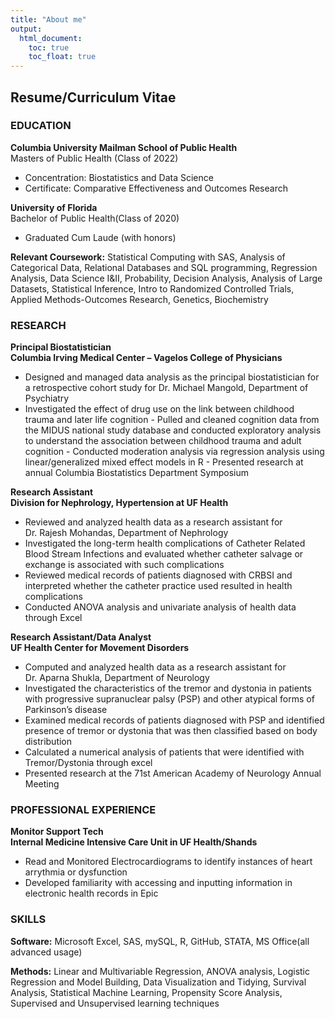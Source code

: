 ```yaml
---
title: "About me"
output: 
  html_document:
    toc: true
    toc_float: true
---
```


## Resume/Curriculum Vitae


### EDUCATION	
**Columbia University Mailman School of Public Health**                                                
Masters of Public Health (Class of 2022) 

- Concentration: Biostatistics and Data Science 
- Certificate: Comparative Effectiveness and Outcomes Research

**University of Florida**		                                 
Bachelor of Public Health(Class of 2020)

- Graduated Cum Laude (with honors)

**Relevant Coursework:** 
Statistical Computing with SAS, Analysis of Categorical Data, Relational Databases and SQL programming, Regression Analysis, Data Science I&II, Probability, Decision Analysis, Analysis of Large Datasets, Statistical Inference, Intro to Randomized Controlled Trials, Applied Methods-Outcomes Research, Genetics, Biochemistry

### RESEARCH			

**Principal Biostatistician**                                      
**Columbia Irving Medical Center – Vagelos College of Physicians**

- Designed and managed data analysis as the principal biostatistician for a retrospective cohort study for Dr. Michael Mangold, Department of Psychiatry 
- Investigated the effect of drug use on the link between childhood trauma and later life cognition
      - Pulled and cleaned cognition data from the MIDUS national study database and conducted exploratory analysis to understand the association between childhood trauma and adult cognition
      - Conducted moderation analysis via regression analysis using linear/generalized mixed effect models in R
      - Presented research at annual Columbia Biostatistics Department Symposium

**Research Assistant**                                      
**Division for Nephrology, Hypertension at UF Health** 

- Reviewed and analyzed health data as a research assistant for Dr. Rajesh Mohandas, Department of Nephrology
- Investigated the long-term health complications of Catheter Related Blood Stream Infections and evaluated whether catheter salvage or exchange is associated with such complications
-	Reviewed medical records of patients diagnosed with CRBSI and interpreted whether the catheter practice used resulted in health complications
-	Conducted ANOVA analysis and univariate analysis of health data through Excel

**Research Assistant/Data Analyst**                                                                                        
**UF Health Center for Movement Disorders** 

- Computed and analyzed health data as a research assistant for Dr. Aparna Shukla, Department of Neurology 
- Investigated the characteristics of the tremor and dystonia in patients with progressive supranuclear palsy (PSP) and other atypical forms of Parkinson’s disease
-	Examined medical records of patients diagnosed with PSP and identified presence of tremor or dystonia that was then classified based on body distribution
-	Calculated a numerical analysis of patients that were identified with Tremor/Dystonia through excel
-	Presented research at the 71st American Academy of Neurology Annual Meeting

### PROFESSIONAL EXPERIENCE

**Monitor Support Tech**		              
**Internal Medicine Intensive Care Unit in UF Health/Shands**	

- Read and Monitored Electrocardiograms to identify instances of heart arrythmia or dysfunction
- Developed familiarity with accessing and inputting information in electronic health records in Epic

### SKILLS

**Software:** Microsoft Excel, SAS, mySQL, R, GitHub, STATA, MS Office(all advanced usage)

**Methods:** Linear and Multivariable Regression, ANOVA analysis, Logistic Regression and Model Building, Data Visualization and Tidying, Survival Analysis, Statistical Machine Learning, Propensity Score Analysis, Supervised and Unsupervised learning techniques

